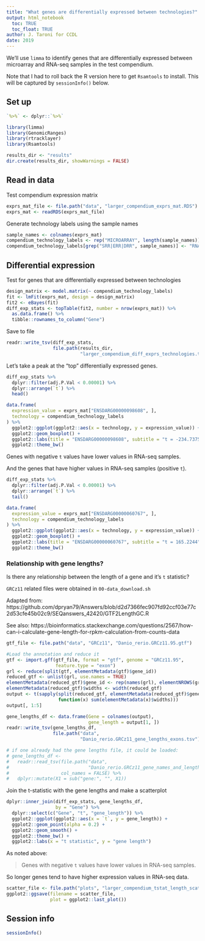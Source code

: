 ```yaml
---
title: "What genes are differentially expressed between technologies?"
output: html_notebook
  toc: TRUE
  toc_float: TRUE
author: J. Taroni for CCDL
date: 2019
---
```


We'll use `limma` to identify genes that are differentially expressed between
microarray and RNA-seq samples in the test compendium.

Note that I had to roll back the R version here to get `Rsamtools` to install.
This will be captured by `sessionInfo()` below.

## Set up

```r
`%>%` <- dplyr::`%>%`
```

```r
library(limma)
library(GenomicRanges)
library(rtracklayer)
library(Rsamtools)
```

```r
results_dir <- "results"
dir.create(results_dir, showWarnings = FALSE)
```

## Read in data

Test compendium expression matrix

```r
exprs_mat_file <- file.path("data", "larger_compendium_exprs_mat.RDS")
exprs_mat <- readRDS(exprs_mat_file)
```

Generate technology labels using the sample names

```r
sample_names <- colnames(exprs_mat)
compendium_technology_labels <- rep("MICROARRAY", length(sample_names))
compendium_technology_labels[grep("SRR|ERR|DRR", sample_names)] <- "RNASEQ"
```

## Differential expression

Test for genes that are differentially expressed between technologies

```r
design_matrix <- model.matrix(~ compendium_technology_labels)
fit <- lmFit(exprs_mat, design = design_matrix)
fit2 <- eBayes(fit)
diff_exp_stats <- topTable(fit2, number = nrow(exprs_mat)) %>%
  as.data.frame() %>%
  tibble::rownames_to_column("Gene")
```

Save to file

```r
readr::write_tsv(diff_exp_stats, 
                 file.path(results_dir, 
                           "larger_compendium_diff_exprs_technologies.tsv"))
```

Let's take a peak at the "top" differentially expressed genes.

```r
diff_exp_stats %>%
  dplyr::filter(adj.P.Val < 0.00001) %>%
  dplyr::arrange(`t`) %>%
  head()
```

```r
data.frame(
  expression_value = exprs_mat["ENSDARG00000098608", ],
  technology = compendium_technology_labels
) %>%
  ggplot2::ggplot(ggplot2::aes(x = technology, y = expression_value)) +
  ggplot2::geom_boxplot() +
  ggplot2::labs(title = "ENSDARG00000098608", subtitle = "t = -234.7375") +
  ggplot2::theme_bw()
```

Genes with negative `t` values have lower values in RNA-seq samples.

And the genes that have higher values in RNA-seq samples (positive `t`).

```r
diff_exp_stats %>%
  dplyr::filter(adj.P.Val < 0.00001) %>%
  dplyr::arrange(`t`) %>%
  tail()
```

```r
data.frame(
  expression_value = exprs_mat["ENSDARG00000060767", ],
  technology = compendium_technology_labels
) %>%
  ggplot2::ggplot(ggplot2::aes(x = technology, y = expression_value)) +
  ggplot2::geom_boxplot() +
  ggplot2::labs(title = "ENSDARG00000060767", subtitle = "t = 165.2244") +
  ggplot2::theme_bw()
```


### Relationship with gene lengths?

Is there any relationship between the length of a gene and it's `t` statistic?

`GRCz11` related files were obtained in `00-data_download.sh`

Adapted from:
https://github.com/dpryan79/Answers/blob/d2d7366fec907fd92ccf03e77c2d53cfe45b02c9/SEQanswers_42420/GTF2LengthGC.R

See also: https://bioinformatics.stackexchange.com/questions/2567/how-can-i-calculate-gene-length-for-rpkm-calculation-from-counts-data

```r
gtf_file <- file.path("data", "GRCz11", "Danio_rerio.GRCz11.95.gtf")

#Load the annotation and reduce it
gtf <- import.gff(gtf_file, format = "gtf", genome = "GRCz11.95", 
                  feature.type = "exon")
grl <- reduce(split(gtf, elementMetadata(gtf)$gene_id))
reduced_gtf <- unlist(grl, use.names = TRUE)
elementMetadata(reduced_gtf)$gene_id <- rep(names(grl), elementNROWS(grl))
elementMetadata(reduced_gtf)$widths <- width(reduced_gtf)
output <- t(sapply(split(reduced_gtf, elementMetadata(reduced_gtf)$gene_id), 
                   function(x) sum(elementMetadata(x)$widths)))
output[, 1:5]
```


```r
gene_lengths_df <- data.frame(Gene = colnames(output),
                              gene_length = output[1, ])
readr::write_tsv(gene_lengths_df, 
                 file.path("data", 
                           "Danio_rerio.GRCz11_gene_lengths_exons.tsv"))
```

```r
# if one already had the gene lengths file, it could be loaded:
# gene_lengths_df <-
#   readr::read_tsv(file.path("data", 
#                             "Danio_rerio.GRCz11_gene_names_and_lengths.tsv"),
#                   col_names = FALSE) %>%
#   dplyr::mutate(X1 = sub("gene:", "", X1))
```

Join the t-statistic with the gene lengths and make a scatterplot

```r
dplyr::inner_join(diff_exp_stats, gene_lengths_df, 
                  by = "Gene") %>%
  dplyr::select(c("Gene", "t", "gene_length")) %>%
  ggplot2::ggplot(ggplot2::aes(x = `t`, y = gene_length)) +
  ggplot2::geom_point(alpha = 0.2) +
  ggplot2::geom_smooth() +
  ggplot2::theme_bw() +
  ggplot2::labs(x = "t statistic", y = "gene length")
```

As noted above:

> Genes with negative `t` values have lower values in RNA-seq samples.

So longer genes tend to have higher expression values in RNA-seq data.

```r
scatter_file <- file.path("plots", "larger_compendium_tstat_length_scatter.png")
ggplot2::ggsave(filename = scatter_file,
                plot = ggplot2::last_plot())
```

## Session info

```r
sessionInfo()
```

